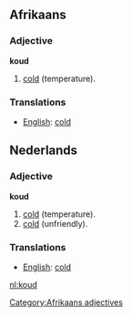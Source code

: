 ==Afrikaans==
===Adjective===
'''koud'''

# [[cold]] (temperature).

===Translations===
*[[English]]: [[cold]]
==Nederlands==
===Adjective===
'''koud'''

# [[cold]] (temperature).
# [[cold]] (unfriendly).

===Translations===
*[[English]]: [[cold]]
[[nl:koud]]
[[Category:Afrikaans adjectives]]